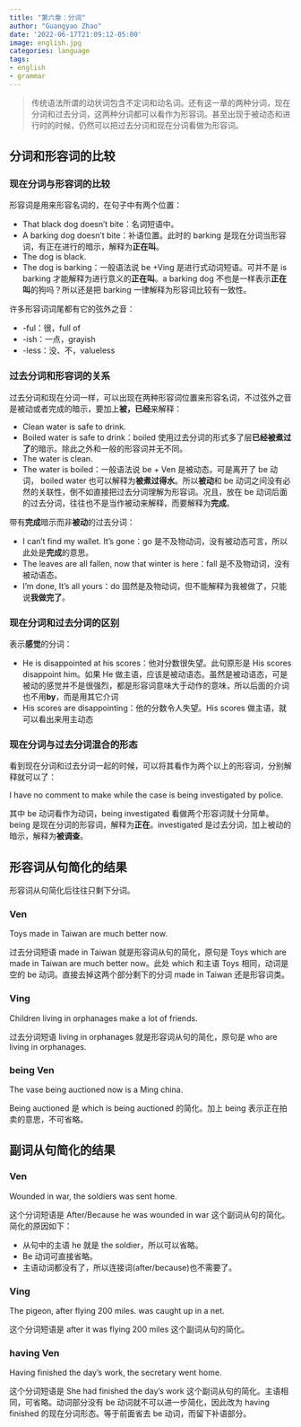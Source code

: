 ```yaml
---
title: "第六章：分词"
author: "Guangyao Zhao"
date: '2022-06-17T21:09:12-05:00'
image: english.jpg
categories: language
tags:
- english
- grammar
---
```


> 传统语法所谓的动状词包含不定词和动名词。还有这一章的两种分词，现在分词和过去分词，这两种分词都可以看作为形容词。甚至出现于被动态和进行时的时候，仍然可以把过去分词和现在分词看做为形容词。


## 分词和形容词的比较

### 现在分词与形容词的比较

形容词是用来形容名词的，在句子中有两个位置：

- That black dog doesn't bite：名词短语中。
- A barking dog doesn’t bite：补语位置。此时的 barking 是现在分词当形容词，有正在进行的暗示，解释为**正在叫**。
- The dog is black.
- The dog is barking：一般语法说 be +Ving 是进行式动词短语。可并不是 is barking 才能解释为进行意义的**正在叫**。a barking dog 不也是一样表示**正在叫**的狗吗？所以还是把 barking 一律解释为形容词比较有一致性。

许多形容词词尾都有它的弦外之音：

- -ful：很，full of
- -ish：一点，grayish
- -less：没、不，valueless



### 过去分词和形容词的关系

过去分词和现在分词一样，可以出现在两种形容词位置来形容名词，不过弦外之音是被动或者完成的暗示，要加上**被，已经**来解释：

- Clean water is safe to drink.
- Boiled water is safe to drink：boiled 使用过去分词的形式多了层**已经被煮过了**的暗示。除此之外和一般的形容词并无不同。
- The water is clean.
- The water is boiled：一般语法说 be + Ven 是被动态。可是离开了 be 动词， boiled water 也可以解释为**被煮过得水**。所以**被动**和 be 动词之间没有必然的关联性，倒不如直接把过去分词理解为形容词。况且，放在 be 动词后面的过去分词，往往也不是当作被动来解释，而要解释为**完成**。


带有**完成**暗示而非**被动**的过去分词：

- I can’t find my wallet. It’s gone：go 是不及物动词，没有被动态可言，所以此处是**完成**的意思。
- The leaves are all fallen, now that winter is here：fall 是不及物动词，没有被动语态。
- I’m done, It’s all yours：do 固然是及物动词，但不能解释为我被做了，只能说**我做完了**。


### 现在分词和过去分词的区别

表示**感觉**的分词：

- He is disappointed at his scores：他对分数很失望。此句原形是 His scores disappoint him。如果 He 做主语，应该是被动语态。虽然是被动语态，可是被动的感觉并不是很强烈，都是形容词意味大于动作的意味，所以后面的介词也不用**by**，而是用其它介词
- His scores are disappointing：他的分数令人失望。His scores 做主语，就可以看出来用主动态


### 现在分词与过去分词混合的形态

看到现在分词和过去分词一起的时候，可以将其看作为两个以上的形容词，分别解释就可以了：

I have no comment to make while the case is being investigated by police.

其中 be 动词看作为动词，being investigated 看做两个形容词就十分简单。being 是现在分词的形容词，解释为**正在**。investigated 是过去分词，加上被动的暗示，解释为**被调查**。


## 形容词从句简化的结果


形容词从句简化后往往只剩下分词。

### Ven

Toys made in Taiwan are much better now.

过去分词短语 made in Taiwan 就是形容词从句的简化，原句是 Toys which are made in Taiwan are much better now。此处 which 和主语 Toys 相同，动词是空的 be 动词。直接去掉这两个部分剩下的分词 made in Taiwan 还是形容词类。

### Ving

Children living in orphanages make a lot of friends.

过去分词短语 living in orphanages 就是形容词从句的简化，原句是 who are living in orphanages.

### being Ven

The vase being auctioned now is a Ming china.

Being auctioned 是 which is being auctioned 的简化。加上 being 表示正在拍卖的意思，不可省略。


## 副词从句简化的结果


### Ven

Wounded in war, the soldiers was sent home.

这个分词短语是 After/Because he was wounded in war 这个副词从句的简化。简化的原因如下：

- 从句中的主语 he 就是 the soldier，所以可以省略。
- Be 动词可直接省略。
- 主语动词都没有了，所以连接词(after/because)也不需要了。


### Ving

The pigeon, after flying 200 miles. was caught up in a net.

这个分词短语是 after it was flying 200 miles 这个副词从句的简化。


### having Ven

Having finished the day's work, the secretary went home.

这个分词短语是 She had finished the day’s work 这个副词从句的简化。主语相同，可省略。动词部分没有 be 动词就不可以进一步简化，因此改为 having finished 的现在分词形态。等于前面省去 be 动词，而留下补语部分。
